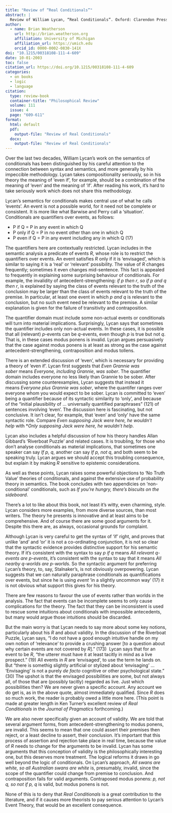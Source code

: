 ```yaml
---
title: "Review of “Real Conditionals”"
abstract: |
  Review of William Lycan, “Real Conditionals”. Oxford: Clarendon Press, 2001. 
author:
  - name: Brian Weatherson 
    url: http://brian.weatherson.org
    affiliation: University of Michigan
    affiliation_url: https://umich.edu
    orcid_id: 0000-0002-0830-141X
doi: "10.1215/00318108-111-4-609"
date: 10-01-2003
toc: false
citation_url: https://doi.org/10.1215/00318108-111-4-609
categories:
  - on books
  - logic
  - language
citation:
  type: review-book
  container-title: "Philosophical Review"
  volume: 111
  issue: 4
  page: "609-611"
format:
  html: default
  pdf: 
    output-file: "Review of Real Conditionals"
  docx: 
    output-file: "Review of Real Conditionals"
---
```


Over the last two decades, William Lycan's work on the semantics of conditionals has been distinguished by his careful attention to the connection between syntax and semantics, and more generally by his impeccible methodology. Lycan takes compositionality seriously, so in his theory the meaning of 'even if', for example, should be a combination of the meaning of 'even' and the meaning of 'if'. After reading his work, it's hard to take seriously work which does not share this methodology.

Lycan's semantics for conditionals makes central use of what he calls 'events'. An event is not a possible world, for it need not be complete or consistent. It is more like what Barwise and Perry call a 'situation'. Conditionals are quantifiers over events, as follows:

-   P if Q = P in any event in which Q
-   P only if Q = P in no event other than one in which Q
-   P even if Q = P in any event including any in which Q (17)

The quantifiers here are contextually restricted. Lycan includes in the semantic analysis a predicate of events *R*, whose role is to restrict the quantifiers over events. An event satisfies *R* only if it is 'envisaged', which is similar to saying it is a 'real' or 'relevant' possibility. The value of *R* changes frequently; sometimes it even changes mid-sentence. This fact is appealed to frequently in explaining some surprising behaviour of conditionals. For example, the invalidity of antecedent-strengthening: *if p then r*, *so if p and q then r*, is explained by saying the class of events relevant to the truth of the conclusion may be larger than the class of events relevant to the truth of the premise. In particular, at least one event in which *p* *and q* is relevant to the conclusion, but no such event need be relevant to the premise. A similar explanation is given for the failure of transitivity and contraposition.

The quantifier domain must include some non-actual events or conditionals will turn into material implications. Surprisingly, Lycan says that sometimes the quantifier includes only non-actual events. In these cases, it is possible that all (relevant) *p*-events can be *q*-events, even though *p* is true but not *q*. That is, in these cases modus ponens is invalid. Lycan argues persuasively that the case against modus ponens is at least as strong as the case against antecedent-strengthening, contraposition and modus tollens.

There is an extended discussion of 'even', which is necessary for providing a theory of 'even if'. Lycan first suggests that *Even Grannie was sober* means *Everyone, including Grannie*, *was sober*. The quantifier domain includes everyone no less likely than Grannie to be sober. After discussing some counterexamples, Lycan suggests that instead it means *Everyone plus Grannie was sober*, where the quantifer ranges over everyone whom you would expect to be sober. Lycan is committed to 'even' being a quantifier because of its syntactic similarity to 'only', and because of the "initial plausibility of ... universally quantified paraphrases" (121) of sentences involving 'even'. The discussion here is fascinating, but not conclusive. It isn't clear, for example, that 'even' and 'only' have the same syntactic role. Compare *Even supposing Jack were here, he wouldn't help* with \**Only supposing Jack were here, he wouldn't help*.

Lycan also includes a helpful discussion of how his theory handles Allan Gibbard's 'Riverboat Puzzle' and related cases. It is troubling, for those who don't analyse conditionals as material implications, that sometimes one speaker can say *If p, q*, another can say *If p, not q*, and both seem to be speaking truly. Lycan argues we should accept this troubling consequence, but explain it by making *R* sensitive to epistemic considerations.

As well as these points, Lycan raises some powerful objections to 'No Truth Value' theories of conditionals, and against the extensive use of probability theory in semantics. The book concludes with two appendicies on 'non-conditional' conditionals, such as *If you're hungry, there's biscuits on the sideboard*.

There's a lot to like about this book, not least it's witty, even charming, style. Lycan considers more examples, from more diverse sources, than most writers. The theory he presents is innovative and at least aims to be comprehensive. And of course there are some good arguments for it. Despite this there are, as always, occasional grounds for complaint.

Although Lycan is very careful to get the syntax of 'if' right, and proves that unlike 'and' and 'or' it is not a co-ordinating conjunction, it is not so clear that the syntactic evidence provides distinctive support for his semantic theory. If it's consistent with the syntax to say *p if q* means *All relevant q-events are p-events*, it's consistent with the syntax to say that it means *All nearby q-worlds are p-worlds*. So the syntactic argument for preferring Lycan's theory, to, say, Stalnaker's, is not obviously overpowering. Lycan suggests that we can naturally paraphrase conditionals as quantifications over events, but since he is using *event* 'in a slightly uncommon way' (17) it is not obvious what support this gives for his theory.

There are few reasons to favour the use of events rather than worlds in the analysis. The fact that events can be incomplete seems to only cause complications for the theory. The fact that they can be inconsistent is used to rescue some intuitions about conditionals with impossible antecedents, but many would argue those intuitions should be discarded.

But the main worry is that Lycan needs to say more about some key notions, particularly about his *R* and about validity. In the discussion of the Riverboat Puzzle, Lycan says, "I do not have a good enough intuitive handle on my own notion of 'relevance' to provide a crushing answer [to a question about why certain events are not covered by *R*]." (173)  Lycan says that for an event to be *R*, "the utterer must have it at least tacitly in mind as a live prospect." (19) All events in *R* are 'envisaged', to use the term he lands on. But "there is somethig slightly artificial or stylized about 'envisaging' ... 'Envisaging' is not a purely *de facto* cognitive or other psychological state." (30) The upshot is that the envisaged possibilities are some, but not always all, of those that are (possibly tacitly) regarded as live. Just which possibilities then? We are never given a specific account. Any account we do get is, as in the above quote, almost immediately qualified. Since *R* does so much work, the reader is probably owed a little more here. (This point is made at greater length in Ken Turner's excellent review of *Real Conditionals* in the *Journal of Pragmatics* forthcoming.)

We are also never specifically given an account of validity. We are told that several argument forms, from antecedent-strengthening to modus ponens, are invalid. This seems to mean that one could assert their premises then reject, or a least decline to assert, their conclusion. It's important that this process of assertion and rejection take place in real time, because the value of *R* needs to change for the arguments to be invalid. Lycan has some arguments that this conception of validity is the philosophically interesting one, but this deserves more treatment. The logical reforms it draws in go well beyond the logic of conditionals. On Lycan's approach, *All swans are white, so all Australian swans are white* is, presumably, invalid, since the scope of the quantifier could change from premise to conclusion. And contraposition fails for valid arguments. Contraposed modus ponens: *p, not q, so not if p, q* is valid, but modus ponens is not.

None of this is to deny that *Real Conditionals* is a great contribution to the literature, and if it causes more theorists to pay serious attention to Lycan's Event Theory, that would be an excellent consequence.

\vspace{1cm}